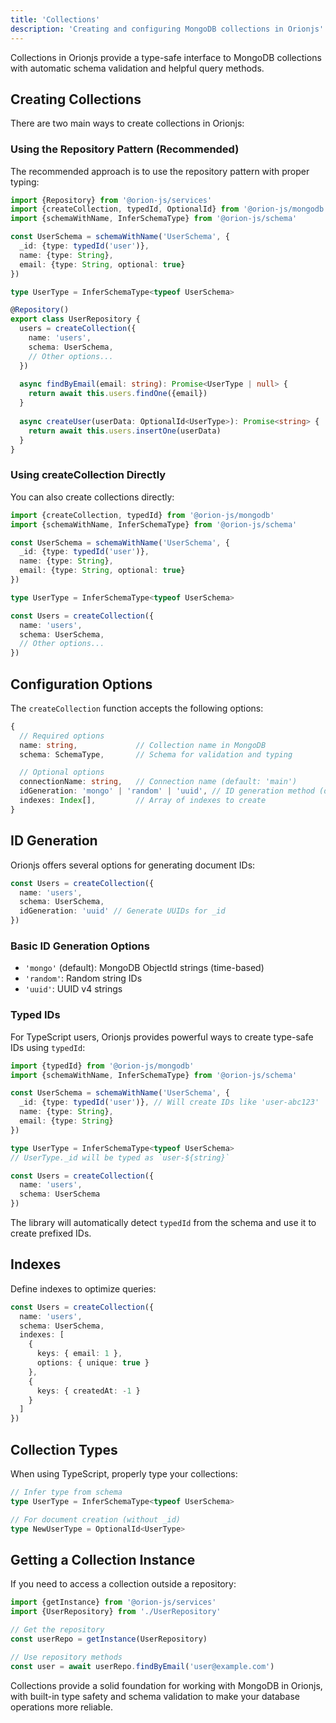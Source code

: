 ```yaml
---
title: 'Collections'
description: 'Creating and configuring MongoDB collections in Orionjs'
---
```


Collections in Orionjs provide a type-safe interface to MongoDB collections with automatic schema validation and helpful query methods.

## Creating Collections

There are two main ways to create collections in Orionjs:

### Using the Repository Pattern (Recommended)

The recommended approach is to use the repository pattern with proper typing:

```typescript
import {Repository} from '@orion-js/services'
import {createCollection, typedId, OptionalId} from '@orion-js/mongodb'
import {schemaWithName, InferSchemaType} from '@orion-js/schema'

const UserSchema = schemaWithName('UserSchema', {
  _id: {type: typedId('user')},
  name: {type: String},
  email: {type: String, optional: true}
})

type UserType = InferSchemaType<typeof UserSchema>

@Repository()
export class UserRepository {
  users = createCollection({
    name: 'users',
    schema: UserSchema,
    // Other options...
  })
  
  async findByEmail(email: string): Promise<UserType | null> {
    return await this.users.findOne({email})
  }
  
  async createUser(userData: OptionalId<UserType>): Promise<string> {
    return await this.users.insertOne(userData)
  }
}
```

### Using createCollection Directly

You can also create collections directly:

```typescript
import {createCollection, typedId} from '@orion-js/mongodb'
import {schemaWithName, InferSchemaType} from '@orion-js/schema'

const UserSchema = schemaWithName('UserSchema', {
  _id: {type: typedId('user')},
  name: {type: String},
  email: {type: String, optional: true}
})

type UserType = InferSchemaType<typeof UserSchema>

const Users = createCollection({
  name: 'users',
  schema: UserSchema,
  // Other options...
})
```

## Configuration Options

The `createCollection` function accepts the following options:

```typescript
{
  // Required options
  name: string,             // Collection name in MongoDB
  schema: SchemaType,       // Schema for validation and typing

  // Optional options
  connectionName: string,   // Connection name (default: 'main')
  idGeneration: 'mongo' | 'random' | 'uuid', // ID generation method (default: 'mongo')
  indexes: Index[],         // Array of indexes to create
} 
```

## ID Generation

Orionjs offers several options for generating document IDs:

```typescript
const Users = createCollection({
  name: 'users',
  schema: UserSchema,
  idGeneration: 'uuid' // Generate UUIDs for _id
})
```

### Basic ID Generation Options

- `'mongo'` (default): MongoDB ObjectId strings (time-based)
- `'random'`: Random string IDs
- `'uuid'`: UUID v4 strings

### Typed IDs

For TypeScript users, Orionjs provides powerful ways to create type-safe IDs using `typedId`:

```typescript
import {typedId} from '@orion-js/mongodb'
import {schemaWithName, InferSchemaType} from '@orion-js/schema'

const UserSchema = schemaWithName('UserSchema', {
  _id: {type: typedId('user')}, // Will create IDs like 'user-abc123'
  name: {type: String},
  email: {type: String}
})

type UserType = InferSchemaType<typeof UserSchema>
// UserType._id will be typed as `user-${string}`

const Users = createCollection({
  name: 'users',
  schema: UserSchema
})
```

The library will automatically detect `typedId` from the schema and use it to create prefixed IDs.

## Indexes

Define indexes to optimize queries:

```typescript
const Users = createCollection({
  name: 'users',
  schema: UserSchema,
  indexes: [
    {
      keys: { email: 1 },
      options: { unique: true }
    },
    {
      keys: { createdAt: -1 }
    }
  ]
})
```

## Collection Types

When using TypeScript, properly type your collections:

```typescript
// Infer type from schema
type UserType = InferSchemaType<typeof UserSchema>

// For document creation (without _id)
type NewUserType = OptionalId<UserType>
```

## Getting a Collection Instance

If you need to access a collection outside a repository:

```typescript
import {getInstance} from '@orion-js/services'
import {UserRepository} from './UserRepository'

// Get the repository
const userRepo = getInstance(UserRepository)

// Use repository methods
const user = await userRepo.findByEmail('user@example.com')
```

Collections provide a solid foundation for working with MongoDB in Orionjs, with built-in type safety and schema validation to make your database operations more reliable. 